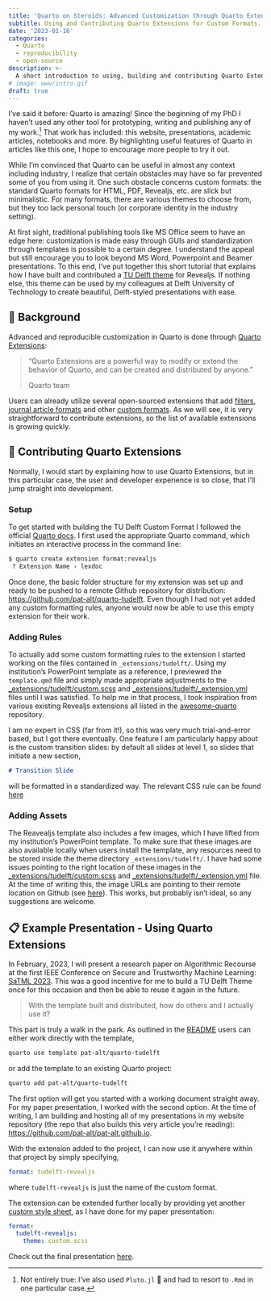 ```yaml
---
title: 'Quarto on Steroids: Advanced Customization through Quarto Extensions'
subtitle: Using and Contributing Quarto Extensions for Custom Formats.
date: '2023-01-16'
categories:
  - Quarto
  - reproducibility
  - open-source
description: >-
  A short introduction to using, building and contributing Quarto Extensions. 
# image: www/intro.gif
draft: true
---
```


I've said it before: Quarto is amazing! Since the beginning of my PhD I haven't used any other tool for prototyping, writing and publishing any of my work.^[Not entirely true: I've also used `Pluto.jl` 🎈 and had to resort to `.Rmd` in one particular case.] That work has included: this website, presentations, academic articles, notebooks and more. By highlighting useful features of Quarto in articles like this one, I hope to encourage more people to try it out. 

While I'm convinced that Quarto can be useful in almost any context including industry, I realize that certain obstacles may have so far prevented some of you from using it. One such obstacle concerns custom formats: the standard Quarto formats for HTML, PDF, Revealjs, etc. are slick but minimalistic. For many formats, there are various themes to choose from, but they too lack personal touch (or corporate identity in the industry setting). 

At first sight, traditional publishing tools like MS Office seem to have an edge here: customization is made easy through GUIs and standardization through templates is possible to a certain degree. I understand the appeal but still encourage you to look beyond MS Word, Powerpoint and Beamer presentations. To this end, I've put together this short tutorial that explains how I have built and contributed a [TU Delft theme](https://github.com/pat-alt/quarto-tudelft) for Revealjs. If nothing else, this theme can be used by my colleagues at Delft University of Technology to create beautiful, Delft-styled presentations with ease. 

## 📖 Background

Advanced and reproducible customization in Quarto is done through [Quarto Extensions](https://quarto.org/docs/extensions/):

> "Quarto Extensions are a powerful way to modify or extend the behavior of Quarto, and can be created and distributed by anyone."
>
> Quarto team

Users can already utilize several open-sourced extensions that add [filters](https://quarto.org/docs/extensions/listing-filters.html), [journal article formats](https://quarto.org/docs/extensions/listing-journals.html) and other [custom formats](https://quarto.org/docs/extensions/listing-formats.html). As we will see, it is very straightforward to contribute extensions, so the list of available extensions is growing quickly. 

## 🫴 Contributing Quarto Extensions

Normally, I would start by explaining how to use Quarto Extensions, but in this particular case, the user and developer experience is so close, that I'll jump straight into development. 

### Setup

To get started with building the TU Delft Custom Format I followed the official [Quarto docs](https://quarto.org/docs/extensions/formats.html#quick-start). I first used the appropriate Quarto command, which initiates an interactive process in the command line:

```.zsh
$ quarto create extension format:revealjs
 ? Extension Name › lexdoc
```

Once done, the basic folder structure for my extension was set up and ready to be pushed to a remote Github repository for distribution: [https://github.com/pat-alt/quarto-tudelft](https://github.com/pat-alt/quarto-tudelft). Even though I had not yet added any custom formatting rules, anyone would now be able to use this empty extension for their work.

### Adding Rules

To actually add some custom formatting rules to the extension I started working on the files contained in `_extensions/tudelft/`. Using my institution's PowerPoint template as a reference, I previewed the `template.qmd` file and simply made appropriate adjustments to the [_extensions/tudelft/custom.scss](https://github.com/pat-alt/quarto-tudelft/blob/main/_extensions/tudelft/custom.scss) and [_extensions/tudelft/_extension.yml](https://github.com/pat-alt/quarto-tudelft/blob/main/_extensions/tudelft/_extension.yml) files until I was satisfied. To help me in that process, I took inspiration from various existing Revealjs extensions all listed in the [awesome-quarto](https://github.com/mcanouil/awesome-quarto#presentations) repository. 

I am no expert in CSS (far from it!), so this was very much trial-and-error based, but I got there eventually. One feature I am particularly happy about is the custom transition slides: by default all slides at level 1, so slides that initiate a new section, 

```.md
# Transition Slide
```

will be formatted in a standardized way. The relevant CSS rule can be found [here](https://github.com/pat-alt/quarto-tudelft/blob/b324cee4a6860a5ed5385dc607330d49de052875/_extensions/tudelft/custom.scss#L96)

### Adding Assets

The Reavealjs template also includes a few images, which I have lifted from my institution's PowerPoint template. To make sure that these images are also available locally when users install the template, any resources need to be stored inside the theme directory `_extensions/tudelft/`. I have had some issues pointing to the right location of these images in the [_extensions/tudelft/custom.scss](https://github.com/pat-alt/quarto-tudelft/blob/main/_extensions/tudelft/custom.scss) and [_extensions/tudelft/_extension.yml](https://github.com/pat-alt/quarto-tudelft/blob/main/_extensions/tudelft/_extension.yml) file. At the time of writing this, the image URLs are pointing to their remote location on Github (see [here](https://github.com/pat-alt/quarto-tudelft/blob/b324cee4a6860a5ed5385dc607330d49de052875/_extensions/tudelft/custom.scss#L12)). This works, but probably isn't ideal, so any suggestions are welcome. 

## 📋 Example Presentation - Using Quarto Extensions

In February, 2023, I will present a research paper on Algorithmic Recourse at the first IEEE Conference on Secure and Trustworthy Machine Learning: [SaTML 2023](https://satml.org/). This was a good incentive for me to build a TU Delft Theme once for this occasion and then be able to reuse it again in the future.

> With the template built and distributed, how do others and I actually use it?

This part is truly a walk in the park. As outlined in the [README](https://github.com/pat-alt/quarto-tudelft) users can either work directly with the template, 

```.zsh
quarto use template pat-alt/quarto-tudelft
```

or add the template to an existing Quarto project:

```.zsh
quarto add pat-alt/quarto-tudelft
```

The first option will get you started with a working document straight away. For my paper presentation, I worked with the second option. At the time of writing, I am building and hosting all of my presentations in my website repository (the repo that also builds this very article you're reading): [https://github.com/pat-alt/pat-alt.github.io](https://github.com/pat-alt/pat-alt.github.io). 

With the extension added to the project, I can now use it anywhere within that project by simply specifying,

```.yaml
format: tudelft-revealjs
```

where `tudelft-revealjs` is just the name of the custom format. 

The extension can be extended further locally by providing yet another [custom style sheet](https://github.com/pat-alt/pat-alt.github.io/blob/b6207a616f6ef9c7ec09cf8ad3383db788b9148b/content/talks/posts/2023-ieee-satml/custom.scss#L1), as I have done for my paper presentation:

```.yaml
format: 
  tudelft-revealjs:
    theme: custom.scss
```

Check out the final presentation [here](../../../content/talks/posts/2023-ieee-satml/presentation.qmd){target="_blank"}. 





